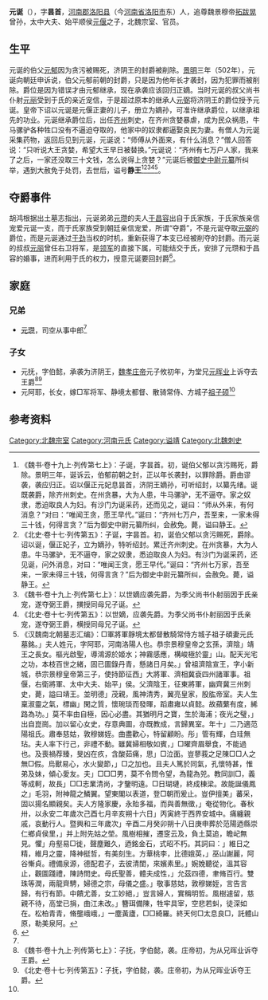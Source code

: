 '''元诞'''（{{bd|5世紀|| ？|  |}}），字'''昙首'''，[[河南郡|河南郡]][[洛阳县|洛阳县]]（今[[河南省|河南省]][[洛阳市|洛阳市]]东）人，追尊魏景穆帝[[拓跋晃|拓跋晃]]曾孙，太中大夫、始平顺侯[[元偃|元偃]]之子，北魏宗室、官员。

==生平==
元诞的伯父[[元郁|元郁]]因为贪污被赐死，济阴王的封爵被削除。[[景明|景明]]三年（502年），元诞向朝廷申诉说，伯父元郁前朝的封爵，只是因为他年长才袭封，因为犯罪而被削除。爵位是因为错误才由元郁继承，现在承袭应该回归正嫡。当时元诞的叔父尚书仆射[[元丽|元丽]]受到于氏的亲近宠信，于是超过原本的继承人[[元弼_(中散大夫)|元弼]]将济阴王的爵位授予元诞。皇帝下诏以元诞是元偃正妻的儿子，册立为嫡孙，可准许继承爵位，以继承祖先的功业。元诞继承爵位后，出任[[齐州_(北魏)|齐州]]刺史，在齐州贪婪暴虐，成为民众祸患，牛马骡驴各种牲口没有不逼迫夺取的，他家中的奴隶都逼娶良民为妻。有僧人为元诞采集药物，返回后见到元诞，元诞说：“师傅从外面来，有什么消息？”僧人回答说：“只听说大王贪婪，希望大王早日被替换。”元诞说：“齐州有七万户人家，我来了之后，一家还没取三十文钱，怎么说得上贪婪？”元诞后被[[御史中尉|御史中尉]][[元纂_(御史中尉)|元纂]]所纠举，遇到大赦免于处罚，去世后，谥号'''静王'''<ref>《魏书·卷十九上·列传第七上》：子诞，字昙首。初，诞伯父郁以贪污赐死，爵除。景明三年，诞诉云，伯郁前朝之封，正以年长袭封，以罪除爵。爵由谬袭，袭应归正。诏以偃正元妃息昙首，济阴王嫡孙，可听绍封，以纂先绪。诞既袭爵，除齐州刺史。在州贪暴，大为人患，牛马骡驴，无不逼夺。家之奴隶，悉迫取良人为妇。有沙门为诞采药，还而见之，诞曰：“师从外来，有何消息？”对曰：“唯闻王贪，愿王早代。”诞曰：“齐州七万户，吾至来，一家未得三十钱，何得言贪？”后为御史中尉元纂所纠，会赦免。薨，谥曰静王。</ref><ref>《北史·卷十七·列传第五》：子诞，字昙首。初，诞伯父郁以贪污赐死，爵除。诏以诞，偃正妃子，立为嫡孙，特听绍封。累迁齐州刺史。在州贪暴，大为人患。牛马骡驴，无不逼夺，家之奴隶，悉迫取良人为妇。有沙门为诞采药，还见诞，问外消息，对曰：“唯闻王贪，愿王早代。”诞曰：“齐州七万家，吾至来，一家未得三十钱，何得言贪？”后为御史中尉元纂所纠，会赦免。薨，谥静王。</ref><ref>《魏书·卷十九上·列传第七上》：以世嫡应袭先爵，为季父尚书仆射丽因于氏亲宠，遂夺弼王爵，撗授同母兄子诞。</ref><ref>《北史·卷十七·列传第五》：以世嫡，应袭先爵。为季父尚书仆射丽因于氏亲宠，遂夺弼王爵，横授同母兄子诞。</ref><ref name=autogenerated1>《汉魏南北朝墓志汇编》：□軍將軍靜境太都督散騎常侍方城子祖子碩妻元氏墓銘。」夫人姓元，字阿耶，河南洛陽人也。恭宗景穆皇帝之玄孫，濟陰」靖王之長女。樞光啟聖，導鴻源於姬水；神霧感應，構峻極於靈」山。配天光宅之功，本枝百世之緒，固已圖錄丹青，懸諸日月矣。」曾祖濟陰宣王，字小新城，恭宗景穆皇帝第三子，使持節征西」大將軍、濟相冀袞四州諸軍事。祖偃，右衛將軍、太中大夫、始平」侯。父濟陰王，征東將軍，幽齊冀三州刺史，薨，謚曰靖王。並明德」茂親，風神清秀，翼亮皇家，股肱帝室。夫人生稟淑靈之氣，標幽」閑之質，懷琬琰而發暉，蹈肅雍以貞懿。故蘋蘩有度，絺路為功。」莫不率由自極，因心必盡。其猶明月之寶，生於海浦；夜光之璧，」出自崑崗。加以留心女史，存意典圖，亦既教成，言歸異室。年十」二乃適范陽祖氏。肅奉慈姑，敦穆娣姪。曲盡歡心，特留顧盼。彤」管有輝，白珪無玷。夫人率下行己，非禮不動。雖冀婦相敬如賓，」□曜齊眉舉食，不能過也。及喪禍荐臻，旻凶在疚，含酸茹痛，思」□泣面。豈蓼莪之足陳□□人之無□假。烏獸易心，水火變節，」□之加也。且夫人篤於同氣，孔懷特甚，惟弟及妹，傾心愛友。夫」□□□男，莫不令問令望，為龍為兕。教同訓□，義等成軻，故長」□□志業清尚，才鑒明遠。□日瑚璉，終成棟梁。故能誕儀鳳之」毛羽，附神龍之鱗翼。望東閣以表道，登□朝而爰止。豈伊擅美」蕃采，固以揚名顯親矣。夫人方隆家慶，永貽多福，而與善無徵，」奄從物化。春秋卅，以永安二年歲次己酉七月辛亥朔十六日」丙寅終于西界安城中。痛纏親戚，哀動行人。暨興和三年歲次」辛酉二月癸卯朔十八日庚申葬於范陽迺縣崇仁鄉貞侯里，」并上附先姑之塋。風樹相摧，遷窆云及，負土莫追，瞻屺無見。懼」舟壑易□徙，聲塵難久，迺銘金石，式昭不朽。其詞曰：」維日之精，維月之靈，降神挺哲，有美刻生。方華桃李，比德娥英，」巫山謝麗，阿谷慚貞。禮備泉源，德配君子，去彼清閨，來嬪素里。」婉娩聽從，溫其容止，觀圖踐禮，陳詩問史。母氏聖善，體夫成性，」允茲四德，聿脩百行。雙珠等潤，兩龍齊騁，婦德之宗，母儀之盛。」敬事慈姑，敦穆娣姪，言告言歸，有行有節。中饋尤善，女工妙絕，」豈言婦人，實稱明哲。風樹遽留，慈親不待，高堂已捐，曲江未改。」簪珥備陳，牲牢具宰，空悲若虯，徒深如在。松柏青青，脩壟峨峨，」一塵黃廬，□□綺羅。終天何□太息良□，託體山原，勒美泉阿。</ref>。

==夺爵事件==
胡鸿根据出土墓志指出，元诞弟弟[[元瓒|元瓒]]的夫人[[于昌容|于昌容]]出自于氏家族，于氏家族亲信宠爱元诞一支，而于氏家族受到朝廷亲信宠爱，所谓“夺爵”，不是元诞夺取[[元弼_(中散大夫)|元弼]]的爵位，而是元诞通过[[于劲_(北魏)|于劲]]当权的时机，重新获得了本支已经被削夺的封爵。而元诞的叔叔[[元丽|元丽]]曾任右卫将军，是[[领军|领军]]的直接下属，可能结交于氏，安排了元瓒和于昌容的婚事，进而利用于氏的权力，授意元诞要回封爵<ref name=autogenerated2>{{Cite book | author = 西安碑林博物馆编 | title = 《纪念西安碑林九百二十周年华诞国际学术研讨会论文集》 | location =  北京 | publisher =   文物出版社 | date =2008年10月| pages =397-411 |ISBN =978-7-5010-2449-0| accessdate = 2015-10-27 | url = | language= zh-cn| quote = }}</ref>。

==家庭==
===兄弟===
*[[元瓒|元瓒]]，司空从事中郎<ref name=autogenerated2 />

===子女===
*元抚，字伯懿，承袭为济阴王，[[魏孝庄帝|魏孝庄帝]]元子攸初年，为堂兄[[元晖业|元晖业]]上诉夺去王爵<ref>《魏书·卷十九上·列传第七上》：子抚，字伯懿，袭。庄帝初，为从兄晖业诉夺王爵。</ref><ref>《北史·卷十七·列传第五》：子抚，字伯懿，袭。庄帝初，为从兄晖业诉夺王爵。</ref>
*元阿耶，长女，嫁□军将军、静境太都督、散骑常侍、方城子[[祖子硕|祖子硕]]<ref name=autogenerated1 />

==参考资料==
{{reflist}}

[[Category:北魏宗室|Category:北魏宗室]]
[[Category:河南元氏|Category:河南元氏]]
[[Category:谥靖|Category:谥靖]]
[[Category:北魏刺史|Category:北魏刺史]]